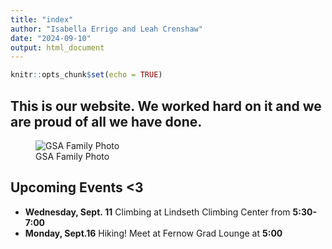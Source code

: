 ```yaml
---
title: "index"
author: "Isabella Errigo and Leah Crenshaw"
date: "2024-09-10"
output: html_document
---
```


```r
knitr::opts_chunk$set(echo = TRUE)
```

## This is our website. We worked hard on it and we are proud of all we have done.
![GSA Family Photo](GSA-FAmily-Photo.jpg)



## Upcoming Events <3
* **Wednesday, Sept. 11** Climbing at Lindseth Climbing Center from **5:30-7:00**
* **Monday, Sept.16** Hiking! Meet at Fernow Grad Lounge at **5:00**